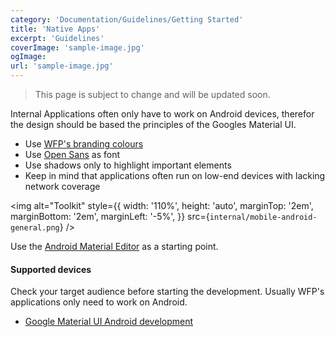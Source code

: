 ```yaml
---
category: 'Documentation/Guidelines/Getting Started'
title: 'Native Apps'
excerpt: 'Guidelines'
coverImage: 'sample-image.jpg'
ogImage:
url: 'sample-image.jpg'
---
```


<Blockquote warning title="In development">
  This page is subject to change and will be updated soon.
</Blockquote>

Internal Applications often only have to work on Android devices,
therefor the design should be based the principles of the Googles
Material UI.

- Use [WFP's branding colours](?path=/docs/core-colours--page)
- Use [Open Sans](?path=/docs/core-typography--page) as font
- Use shadows only to highlight important elements
- Keep in mind that applications often run on low-end devices with lacking network coverage

<img
  alt="Toolkit"
  style={{
    width: '110%',
    height: 'auto',
    marginTop: '2em',
    marginBottom: '2em',
    marginLeft: '-5%',
  }}
  src={`internal/mobile-android-general.png`}
/>

Use the [Android Material Editor](https://material.io/tools/) as a starting point.

#### Supported devices

Check your target audience before starting the development. Usually WFP's applications only need to work on Android.

- [Google Material UI Android development](https://material.io/develop/android/)
